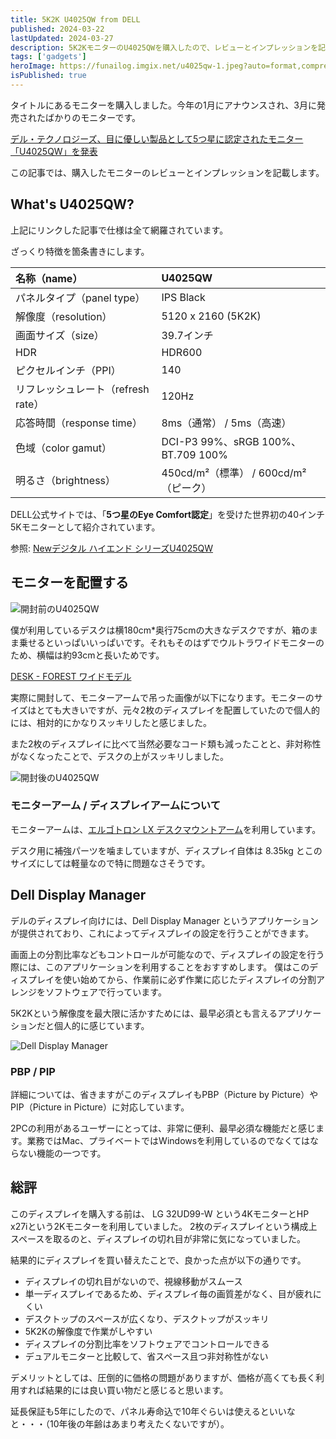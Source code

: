 ```yaml
---
title: 5K2K U4025QW from DELL
published: 2024-03-22
lastUpdated: 2024-03-27
description: 5K2KモニターのU4025QWを購入したので、レビューとインプレッションを記載します
tags: ['gadgets']
heroImage: https://funailog.imgix.net/u4025qw-1.jpeg?auto=format,compress,enhance
isPublished: true
---
```


タイトルにあるモニターを購入しました。今年の1月にアナウンスされ、3月に発売されたばかりのモニターです。

[デル・テクノロジーズ、目に優しい製品として5つ星に認定されたモニター「U4025QW」を発表](https://www.dell.com/ja-jp/blog/monitor-u4025qw/)

この記事では、購入したモニターのレビューとインプレッションを記載します。

## What's U4025QW?

上記にリンクした記事で仕様は全て網羅されています。

ざっくり特徴を箇条書きにします。

| 名称（name）                       | U4025QW                               |
| :--------------------------------- | :------------------------------------ |
| パネルタイプ（panel type）         | IPS Black                             |
| 解像度（resolution）               | 5120 x 2160 (5K2K)                    |
| 画面サイズ（size）                 | 39.7インチ                            |
| HDR                                | HDR600                                |
| ピクセルインチ（PPI）              | 140                                   |
| リフレッシュレート（refresh rate） | 120Hz                                 |
| 応答時間（response time）          | 8ms（通常） / 5ms（高速）             |
| 色域（color gamut）                | DCI-P3 99%、sRGB 100%、BT.709 100%    |
| 明るさ（brightness）               | 450cd/m²（標準） / 600cd/m²（ピーク） |

DELL公式サイトでは、「**5つ星のEye Comfort認定**」を受けた世界初の40インチ5Kモニターとして紹介されています。

参照: [Newデジタル ハイエンド シリーズU4025QW](https://www.dell.com/ja-jp/shop/dell%E3%83%87%E3%82%B8%E3%82%BF%E3%83%AB-%E3%83%8F%E3%82%A4%E3%82%A8%E3%83%B3%E3%83%89-%E3%82%B7%E3%83%AA%E3%83%BC%E3%82%BA40%E6%9B%B2%E9%9D%A2thunderbolt-%E3%83%8F%E3%83%96-%E3%83%A2%E3%83%8B%E3%82%BF%E3%83%BC-u4025qw/apd/210-bmcw/%E3%83%A2%E3%83%8B%E3%82%BF%E3%83%BC-%E3%83%A2%E3%83%8B%E3%82%BF%E3%83%BC%E3%82%A2%E3%82%AF%E3%82%BB%E3%82%B5%E3%83%AA%E3%83%BC)

## モニターを配置する

![開封前のU4025QW](https://funailog.imgix.net/u4025qw-0.jpeg?auto=format,compress,enhance)

僕が利用しているデスクは横180cm\*奥行75cmの大きなデスクですが、箱のまま乗せるといっぱいいっぱいです。それもそのはずでウルトラワイドモニターのため、横幅は約93cmと長いためです。

[DESK - FOREST ワイドモデル](https://preducts.jp/products/desk-forest-wide)

実際に開封して、モニターアームで吊った画像が以下になります。モニターのサイズはとても大きいですが、元々2枚のディスプレイを配置していたので個人的には、相対的にかなりスッキリしたと感じました。

また2枚のディスプレイに比べて当然必要なコード類も減ったことと、非対称性がなくなったことで、デスクの上がスッキリしました。

![開封後のU4025QW](https://funailog.imgix.net/u4025qw-2.jpeg?auto=format,compress,enhance)

### モニターアーム / ディスプレイアームについて

モニターアームは、[エルゴトロン LX デスクマウントアーム](https://www.ergotron.com/ja-jp/%E8%A3%BD%E5%93%81/%E8%A3%BD%E5%93%81%E8%A9%B3%E7%B4%B0/45-241#?%E8%89%B2=%E3%83%96%E3%83%A9%E3%83%83%E3%82%AF&attachment%20option=2-Piece%20Clamp)を利用しています。

デスク用に補強パーツを噛ましていますが、ディスプレイ自体は 8.35kg とこのサイズにしては軽量なので特に問題なさそうです。

## Dell Display Manager

デルのディスプレイ向けには、Dell Display Manager というアプリケーションが提供されており、これによってディスプレイの設定を行うことができます。

画面上の分割比率などもコントロールが可能なので、ディスプレイの設定を行う際には、このアプリケーションを利用することをおすすめします。
僕はこのディスプレイを使い始めてから、作業前に必ず作業に応じたディスプレイの分割アレンジをソフトウェアで行っています。

5K2Kという解像度を最大限に活かすためには、最早必須とも言えるアプリケーションだと個人的に感じています。

![Dell Display Manager](https://funailog.imgix.net/dell-display-manager.png?auto=format,compress,enhance)

### PBP / PIP

詳細については、省きますがこのディスプレイもPBP（Picture by Picture）やPIP（Picture in Picture）に対応しています。

2PCの利用があるユーザーにとっては、非常に便利、最早必須な機能だと感じます。業務ではMac、プライベートではWindowsを利用しているのでなくてはならない機能の一つです。

## 総評

このディスプレイを購入する前は、 LG 32UD99-W という4KモニターとHP x27iという2Kモニターを利用していました。
2枚のディスプレイという構成上スペースを取るのと、ディスプレイの切れ目が非常に気になっていました。

結果的にディスプレイを買い替えたことで、良かった点が以下の通りです。

- ディスプレイの切れ目がないので、視線移動がスムース
- 単一ディスプレイであるため、ディスプレイ毎の画質差がなく、目が疲れにくい
- デスクトップのスペースが広くなり、デスクトップがスッキリ
- 5K2Kの解像度で作業がしやすい
- ディスプレイの分割比率をソフトウェアでコントロールできる
- デュアルモニターと比較して、省スペース且つ非対称性がない

デメリットとしては、圧倒的に価格の問題がありますが、価格が高くても長く利用すれば結果的には良い買い物だと感じると思います。

延長保証も5年にしたので、パネル寿命込で10年ぐらいは使えるといいなと・・・（10年後の年齢はあまり考えたくないですが）。
